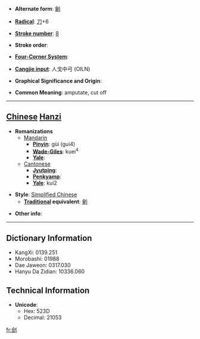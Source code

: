 * '''Alternate form''': [[劊]]

* '''[[Wiktionary:Chinese radical index| Radical]]''': [[Wiktionary:Chinese radical index 刀|刀]]+6

* '''[[Wiktionary:Chinese total strokes index|Stroke number]]''': [[Wiktionary:Chinese total strokes index 8|8]]

* '''Stroke order''': 

* '''[[Wiktionary:Chinese four corner index|Four-Corner System]]''': 

* '''[[Wiktionary:Chinese Cangjie index|Cangjie input]]''': 人戈中弓 (OILN)

* '''Graphical Significance and Origin''': 

* '''Common Meaning''': amputate, cut off

----

== [[Chinese]] [[Hanzi]] ==

* '''Romanizations'''
** [[Mandarin]]
*** '''[[Pinyin]]''': gùi (gui4)
*** '''[[Wade-Giles]]''': kuei<sup>4</sup>
*** '''[[Yale]]''': 
**[[Cantonese]]
***'''[[Jyutping]]''':
***'''[[Penkyamp]]''': 
***'''[[Yale]]''': kui2

* '''Style''': [[Simplified Chinese]] 
** '''[[Traditional Chinese|Traditional]] equivalent''': [[劊]]

* '''Other info''': 

----

== Dictionary Information ==

* KangXi: 0139.251
* Morobashi: 01988
* Dae Jaweon: 0317.030
* Hanyu Da Zidian: 10336.060

== Technical Information ==

* '''Unicode''':
** Hex: 523D
** Decimal: 21053

[[fr:刽]]